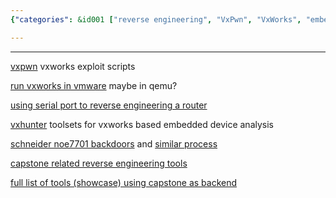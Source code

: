 ```yaml
---
{"categories": &id001 ["reverse engineering", "VxPwn", "VxWorks", "embedded devices analysis", "VxHunter", "NOE7701", "device backdoors"], "category": "Reverse Engineering", "date": "2022-12-05 07:47:42", "description": "Capstone is a versatile tool used for reverse engineering, particularly in the analysis of VxPwn exploits and VxWorks-based embedded devices. With its compatibility with VxHunter, it facilitates in-depth examination of these systems. Additionally, Capstone can reveal hidden backdoors within NOE7701 devices.", "tags": *id001, "title": "Vxworks Binary Reverse Engineering"}

---
```


------

[vxpwn](https://github.com/knownsec/VxPwn) vxworks exploit scripts

[run vxworks in vmware](https://blog.katastros.com/a?ID=00200-501cc04d-5cf6-40d6-a5e0-d3845de9cc3a) maybe in qemu?

[using serial port to reverse engineering a router](https://blog.quarkslab.com/reverse-engineering-a-vxworks-os-based-router.html)

[vxhunter](https://github.com/PAGalaxyLab/vxhunter) toolsets for vxworks based embedded device analysis

[schneider noe7701 backdoors](http://kabeor.cn/%E6%96%BD%E8%80%90%E5%BE%B7NOE77101%E4%BB%A5%E5%A4%AA%E7%BD%91%E6%A8%A1%E5%9D%97%E5%9B%BA%E4%BB%B6%E9%80%86%E5%90%91%E5%8F%8A%E5%90%8E%E9%97%A8%E6%8C%96%E6%8E%98/#%E9%87%8D%E6%9E%84%E7%AC%A6%E5%8F%B7%E8%A1%A8) and [similar process](https://myfzy.top/2019/10/29/%E6%8E%A7%E5%88%B6%E5%99%A8%E5%9B%BA%E4%BB%B6%E9%80%86%E5%90%91%E5%88%86%E6%9E%90%E5%AE%9E%E8%B7%B5/)

[capstone related reverse engineering tools](https://awesomeopensource.com/projects/capstone/reverse-engineering)

[full list of tools (showcase) using capstone as backend](https://www.capstone-engine.org/showcase.html)


